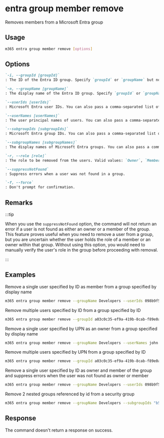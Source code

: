 
# entra group member remove

Removes members from a Microsoft Entra group

## Usage

```sh
m365 entra group member remove [options]
```

## Options

```md definition-list
`-i, --groupId [groupId]`
: The ID of the Entra ID group. Specify `groupId` or `groupName` but not both.

`-n, --groupName [groupName]`
: The display name of the Entra ID group. Specify `groupId` or `groupName` but not both.

`--userIds [userIds]`
: Microsoft Entra user IDs. You can also pass a comma-separated list of IDs. Specify either `userIds`, `userNames`, `subgroupIds` or `subgroupNames` but not multiple.

`--userNames [userNames]`
: The user principal names of users. You can also pass a comma-separated list of UPNs. Specify either `userIds`, `userNames`, `subgroupIds` or `subgroupNames` but not multiple.

`--subgroupIds [subgroupIds]`
: Microsoft Entra group IDs. You can also pass a comma-separated list of IDs. Specify either `userIds`, `userNames`, `subgroupIds` or `subgroupNames` but not multiple.

`--subgroupNames [subgroupNames]`
: The display names of Microsoft Entra groups. You can also pass a comma-separated list of group display names. Specify either `userIds`, `userNames`, `subgroupIds` or `subgroupNames` but not multiple.

`-r, --role [role]`
: The role to be removed from the users. Valid values: `Owner`, `Member`. Defaults to both.

`--suppressNotFound`
: Suppress errors when a user was not found in a group.

`-f, --force`
: Don't prompt for confirmation.
```

<Global />

## Remarks

:::tip

When you use the `suppressNotFound` option, the command will not return an error if a user is not found as either an owner or a member of the group.
This feature proves useful when you need to remove a user from a group, but you are uncertain whether the user holds the role of a member or an owner within that group.
Without using this option, you would need to manually verify the user's role in the group before proceeding with removal.

:::

## Examples

Remove a single user specified by ID as member from a group specified by display name

```sh
m365 entra group member remove --groupName Developers --userIds 098b9f52-f48c-4401-819f-29c33794c3f5 --role Member
```

Remove multiple users specified by ID from a group specified by ID

```sh
m365 entra group member remove --groupId a03c0c35-ef9a-419b-8cab-f89e0a8d2d2a --userIds "098b9f52-f48c-4401-819f-29c33794c3f5,f1e06e31-3abf-4746-83c2-1513d71f38b8"
```

Remove a single user specified by UPN as an owner from a group specified by display name

```sh
m365 entra group member remove --groupName Developers --userNames john.doe@contoso.com --role Owner
```

Remove multiple users specified by UPN from a group specified by ID

```sh
m365 entra group member remove --groupId a03c0c35-ef9a-419b-8cab-f89e0a8d2d2a --userNames "john.doe@contoso.com,adele.vance@contoso.com"
```

Remove a single user specified by ID as owner and member of the group and suppress errors when the user was not found as owner or member

```sh
m365 entra group member remove --groupName Developers --userIds 098b9f52-f48c-4401-819f-29c33794c3f5 --suppressNotFound
```

Remove 2 nested groups referenced by id from a security group

```sh
m365 entra group member remove --groupName Developers --subgroupIds "b51b6157-839f-4d92-8dab-ac61b53c6c40,1e793f86-8dc6-4df6-8037-649ef9a22330" --role Member
```

## Response

The command doesn't return a response on success.

